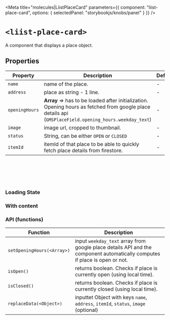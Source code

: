 
<Meta
  title="molecules|LiistPlaceCard"
  parameters={{
    component: "liist-place-card",
    options: { selectedPanel: "storybookjs/knobs/panel" }
  }}
/>

# `<liist-place-card>`

A component that displays a place object.

## Properties

| Property       | Description | Default |
| -------------- | ----------- | ------- |
| `name`         | name of the place. | - |
| `address`      | place as string - 1 line. | - |
| `openingHours` | **Array** => has to be loaded after initialization. Opening hours as fetched from google place details api (`GMSPlaceField.opening_hours.weekday_text`) | - |
| `image`        | image url, cropped to thumbnail. | - |
| `status`       | String, can be either `OPEN` or `CLOSED` | - |
| `itemId`       | itemId of that place to be able to quickly fetch place details from firestore. | - |

<br></br>
<br></br>

### Loading State
<Preview>
  <liist-place-card></liist-place-card>
</Preview>

### With content
<Preview>
  <liist-place-card
    name="Place Name"
    address="Graefestraße 76, 10967 Berlin"
    status="OPEN"
    image="https://images.unsplash.com/photo-1593642532454-e138e28a63f4?ixlib=rb-1.2.1&ixid=eyJhcHBfaWQiOjEyMDd9&auto=format&fit=crop&w=6016&q=80"
  ></liist-place-card>
</Preview>

### API (functions)

| Function                   | Description |
| -------------------------- | ----------- |
| `setOpeningHours(<Array>)` | input `weekday_text` array from google place details API and the component automatically computes if place is open or not. |
| `isOpen()`                 | returns boolean. Checks if place is currently open (using local time). |
| `isClosed()`               | returns boolean. Checks if place is currently closed (using local time). |
| `replaceData(<Object>)`    | inputtet Object with keys `name`, `address`, `itemId`, `status`, `image` (optional) |

